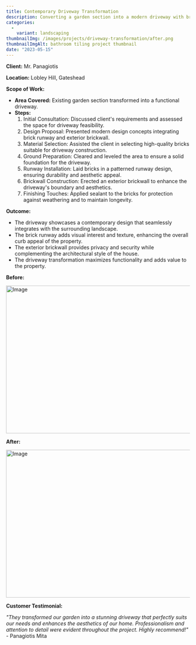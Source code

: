 ```yaml
---
title: Contemporary Driveway Transformation
description: Converting a garden section into a modern driveway with brick runway and exterior brickwall.
categories:
  - 
    variant: landscaping
thumbnailImg: /images/projects/driveway-transformation/after.png
thumbnailImgAlt: bathroom tiling project thumbnail
date: "2023-05-15"
---
```


**Client:** Mr. Panagiotis

**Location:** Lobley Hill, Gateshead

**Scope of Work:**
- **Area Covered:** Existing garden section transformed into a functional driveway.
- **Steps:**
  1. Initial Consultation: Discussed client's requirements and assessed the space for driveway feasibility.
  2. Design Proposal: Presented modern design concepts integrating brick runway and exterior brickwall.
  3. Material Selection: Assisted the client in selecting high-quality bricks suitable for driveway construction.
  4. Ground Preparation: Cleared and leveled the area to ensure a solid foundation for the driveway.
  5. Runway Installation: Laid bricks in a patterned runway design, ensuring durability and aesthetic appeal.
  6. Brickwall Construction: Erected an exterior brickwall to enhance the driveway's boundary and aesthetics.
  7. Finishing Touches: Applied sealant to the bricks for protection against weathering and to maintain longevity.

**Outcome:**
- The driveway showcases a contemporary design that seamlessly integrates with the surrounding landscape.
- The brick runway adds visual interest and texture, enhancing the overall curb appeal of the property.
- The exterior brickwall provides privacy and security while complementing the architectural style of the house.
- The driveway transformation maximizes functionality and adds value to the property.

**Before:**

<Image
  src="/images/projects/driveway-transformation/before.png"
  width="718"
  height="404"
  alt="Image"
/>

**After:**

<Image
  src="/images/projects/driveway-transformation/after.png"
  width="718"
  height="404"
  alt="Image"
/>

**Customer Testimonial:**

*"They transformed our garden into a stunning driveway that perfectly suits our needs and enhances the aesthetics of our home. Professionalism and attention to detail were evident throughout the project. Highly recommend!"* - Panagiotis Mita
